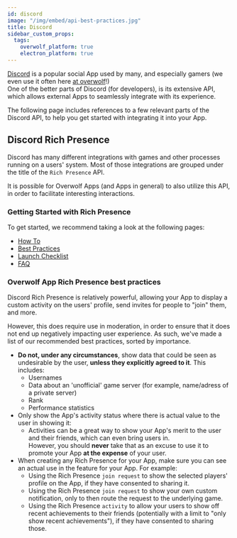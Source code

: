 ```yaml
---
id: discord
image: "/img/embed/api-best-practices.jpg"
title: Discord
sidebar_custom_props:
  tags:
    overwolf_platform: true
    electron_platform: true
---
```


[Discord](https://discord.com) is a popular social App used by many, and especially gamers (we even use it often here [at overwolf](https://discord.gg/overwolf-developers)!)  
One of the better parts of Discord (for developers), is its extensive API, which allows external Apps to seamlessly integrate with its experience.

The following page includes references to a few relevant parts of the Discord API, to help you get started with integrating it into your App.

## Discord Rich Presence

Discord has many different integrations with games and other processes running on a users' system. Most of those integrations
are grouped under the title of the `Rich Presence` API.

It is possible for Overwolf Apps (and Apps in general) to also utilize this API, in order to facilitate interesting interactions.

### Getting Started with Rich Presence

To get started, we recommend taking a look at the following pages:
- [How To](https://discord.com/developers/docs/rich-presence/how-to)
- [Best Practices](https://discord.com/developers/docs/rich-presence/best-practices)
- [Launch Checklist](https://discord.com/developers/docs/rich-presence/launch-checklist)
- [FAQ](https://discord.com/developers/docs/rich-presence/faq)

### Overwolf App Rich Presence best practices

Discord Rich Presence is relatively powerful, allowing your App to display a custom activity on the users' profile, 
send invites for people to "join" them, and more.

However, this does require use in moderation, in order to ensure that it does not end up negatively impacting user experience.
As such, we've made a list of our recommended best practices, sorted by importance.

- **Do not, under any circumstances**, show data that could be seen as undesirable by the user, **unless they explicitly agreed to it**. This includes:
  - Usernames
  - Data about an 'unofficial' game server (for example, name/adress of a private server)
  - Rank
  - Performance statistics
- Only show the App's activity status where there is actual value to the user in showing it:
  - Activities can be a great way to show your App's merit to the user and their friends, which can even bring users in.  
  However, you should **never** take that as an excuse to use it to promote your App **at the expense** of your user.
- When creating any Rich Presence for your App, make sure you can see an actual use in the feature for your App. For example:
  - Using the Rich Presence `join request` to show the selected players' profile on the App, if they have consented to sharing it.
  - Using the Rich Presence `join request` to show your own custom notification, only to then route the request to the underlying game.
  - Using the Rich Presence `activity` to allow your users to show off recent achievements to their friends (potentially with a limit to "only show recent achievements"), if they have consented to sharing those.